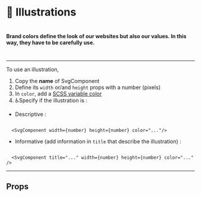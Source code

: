 


<Meta title="⚛️Atoms|🎨 Illustrations" />

# 🎨 Illustrations

#

#

#### Brand colors define the look of our websites but also our values. In this way, they have to be carefully use.

#

---

To use an illustration,

1. Copy the **name** of SvgComponent
2. Define its `width` or/and `height` props with a number (pixels)
3. In `color`, add a [SCSS variable color](/?path=/docs/⚛%EF%B8%8Fatoms-🌈-colors--page)
4. ♿Specify if the illustration is :

- Descriptive :

```

  <SvgComponent width={number} height={number} color="..."/>

```

- Informative (add information in `title` that describe the illustration) :

```

  <SvgComponent title="..." width={number} height={number} color="..." />

```

---

<Preview>
  <Story name="ThereIsABetterWay">
    <div>
      <Signature width={100} height={100} color="primary" />
      <Signature width={100} height={100} color="secondary" />
      <Signature width={100} height={100} color="white" className="background" />
    </div>
  </Story>
</Preview>

<Preview>
  <Story name="Why">
    <div>
      <Why width={300} height={300} color="primary" />
      <Why width={300} height={300} color="secondary" />
      <Why width={300} height={300} color="white" className="background" />
    </div>
  </Story>
</Preview>

## Props

<Props of={Signature} />
